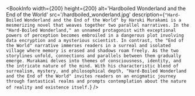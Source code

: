 
<BookInfo
  width={200}
  height={200}
  alt='Hardboiled Wonderland and the End of the World'
  src='/hardboiled_wonderland.jpg'
  description={`"Hard-Boiled Wonderland and the End of the World" by Haruki Murakami is a mesmerizing novel that weaves together two parallel narratives. In the "Hard-Boiled Wonderland," an unnamed protagonist with exceptional powers of perception becomes embroiled in a dangerous plot involving data encryption and a mysterious scientist. In contrast, the "End of the World" narrative immerses readers in a surreal and isolated village where memory is erased and shadows roam freely. As the two storylines unfold, connections and parallels between them gradually emerge. Murakami delves into themes of consciousness, identity, and the intricate nature of the mind. With his characteristic blend of surrealism, mystery, and philosophical depth, "Hard-Boiled Wonderland and the End of the World" invites readers on an enigmatic journey through fantastical realms and prompts contemplation about the nature of reality and existence itself.`}
/>
